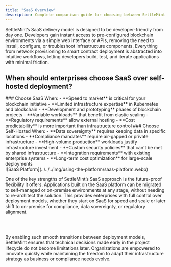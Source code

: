 ```yaml
---
title: "SaaS Overview"
description: Complete comparison guide for choosing between SettleMint SaaS and self-hosted deployment based on enterprise requirements, compliance needs, and cost considerations
---
```



SettleMint’s SaaS delivery model is designed to be developer-friendly from day
one. Developers gain instant access to pre-configured blockchain environments
via a simple web interface or APIs, removing the need to install, configure, or
troubleshoot infrastructure components. Everything from network provisioning to
smart contract deployment is abstracted into intuitive workflows, letting
developers build, test, and iterate applications with minimal friction.

## When should enterprises choose SaaS over self-hosted deployment?

<div className="grid grid-cols-1 md:grid-cols-2 gap-6 mb-8">
  <Card>
    ### Choose SaaS When:
    - **Speed to market** is critical for your blockchain initiative
    - **Limited infrastructure expertise** in Kubernetes and blockchain
    - **Development and prototyping** phases of blockchain projects
    - **Variable workloads** that benefit from elastic scaling
    - **Regulatory requirements** allow external hosting
    - **Cost predictability** is more important than infrastructure control
  </Card>

  <Card>
    ### Choose Self-Hosted When:
    - **Data sovereignty** requires keeping data in specific locations
    - **Compliance mandates** require air-gapped or private infrastructure
    - **High-volume production** workloads justify infrastructure investment
    - **Custom security policies** that can't be met by shared infrastructure
    - **Integration requirements** with existing enterprise systems
    - **Long-term cost optimization** for large-scale deployments
  </Card>
</div>

<div style={{ width: "60%", margin: "0 auto", textAlign: "center" }}>
  ![SaaS Platform](../../../img/using-the-platform/saas-platform.webp)
</div>

One of the key strengths of SettleMint’s SaaS approach is the future-proof
flexibility it offers. Applications built on the SaaS platform can be migrated
to self-managed or on-premise environments at any stage, without needing to
re-architect the solution. This provides enterprises with full control over
deployment models, whether they start on SaaS for speed and scale or later shift
to on-premise for compliance, data sovereignty, or regulatory alignment.

<br></br>

By enabling such smooth transitions between deployment models, SettleMint
ensures that technical decisions made early in the project lifecycle do not
become limitations later. Organizations are empowered to innovate quickly while
maintaining the freedom to adapt their infrastructure strategy as business or
compliance needs evolve.
